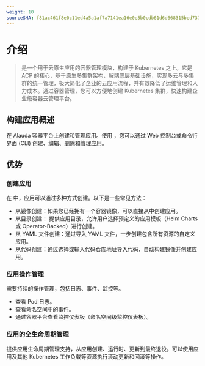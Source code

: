 ```yaml
---
weight: 10
sourceSHA: f81ac461f8e0c11ed4a5a1af7a7141ea16e0e5b0cdb61d6d668315bed737aa6b
---
```


# 介绍

> <Term name="product" textCase="lower" /> 是一个用于云原生应用的容器管理模块，构建于 Kubernetes 之上。它是 ACP 的核心，基于原生多集群架构，解耦底层基础设施，实现多云与多集群的统一管理，极大简化了企业的云应用流程，并有效降低了运维管理和人力成本。通过容器管理，您可以方便地创建 Kubernetes 集群，快速构建企业级容器云管理平台。

## 构建应用概述

在 Alauda 容器平台上创建和管理应用。使用 <Term name="product" textCase="lower" />，您可以通过 Web 控制台或命令行界面 (CLI) 创建、编辑、删除和管理应用。

## 优势

### 创建应用

在 <Term name="product" textCase="lower" /> 中，应用可以通过多种方式创建。以下是一些常见方法：

- 从镜像创建：如果您已经拥有一个容器镜像，可以直接从中创建应用。
- 从目录创建：<Term name="product" textCase="lower" /> 提供应用目录，允许用户选择预定义的应用模板（Helm Charts 或 Operator-Backed）进行创建。
- 从 YAML 文件创建：通过导入 YAML 文件，一步创建包含所有资源的自定义应用。
- 从代码创建：通过选择或输入代码仓库地址导入代码，自动构建镜像并创建应用。

### 应用操作管理

需要持续的操作管理，包括日志、事件、监控等。

- 查看 Pod 日志。
- 查看命名空间中的事件。
- 通过容器平台查看监控仪表板（命名空间级监控仪表板）。

### 应用的全生命周期管理

<Term name="product" textCase="lower" /> 提供应用生命周期管理支持，从应用创建、运行时、更新到最终退役。可以使用应用及其他 Kubernetes 工作负载等资源执行滚动更新和回滚等操作。
